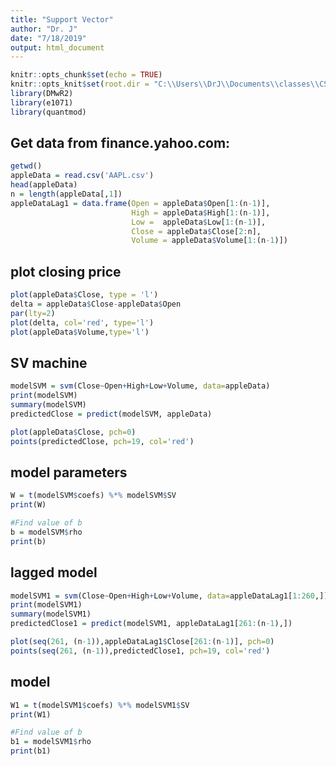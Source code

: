```yaml
---
title: "Support Vector"
author: "Dr. J"
date: "7/18/2019"
output: html_document
---
```


```r
knitr::opts_chunk$set(echo = TRUE)
knitr::opts_knit$set(root.dir = "C:\\Users\\DrJ\\Documents\\classes\\CSUB")
library(DMwR2)
library(e1071)
library(quantmod)

```
## Get data from finance.yahoo.com:

```r
getwd()
appleData = read.csv('AAPL.csv')
head(appleData)
n = length(appleData[,1])
appleDataLag1 = data.frame(Open = appleData$Open[1:(n-1)],
                           High = appleData$High[1:(n-1)],
                           Low =  appleData$Low[1:(n-1)],
                           Close = appleData$Close[2:n],
                           Volume = appleData$Volume[1:(n-1)])


```

## plot closing price

```r

plot(appleData$Close, type = 'l')
delta = appleData$Close-appleData$Open
par(lty=2)
plot(delta, col='red', type='l')
plot(appleData$Volume,type='l')
```

## SV machine

```r

modelSVM = svm(Close~Open+High+Low+Volume, data=appleData)
print(modelSVM)
summary(modelSVM)
predictedClose = predict(modelSVM, appleData)

plot(appleData$Close, pch=0)
points(predictedClose, pch=19, col='red')

```

## model parameters

```r
W = t(modelSVM$coefs) %*% modelSVM$SV
print(W)

#Find value of b
b = modelSVM$rho
print(b)

```

## lagged model

```r
modelSVM1 = svm(Close~Open+High+Low+Volume, data=appleDataLag1[1:260,])
print(modelSVM1)
summary(modelSVM1)
predictedClose1 = predict(modelSVM1, appleDataLag1[261:(n-1),])

plot(seq(261, (n-1)),appleDataLag1$Close[261:(n-1)], pch=0)
points(seq(261, (n-1)),predictedClose1, pch=19, col='red')
```


## model

```r
W1 = t(modelSVM1$coefs) %*% modelSVM1$SV
print(W1)

#Find value of b
b1 = modelSVM1$rho
print(b1)
```

